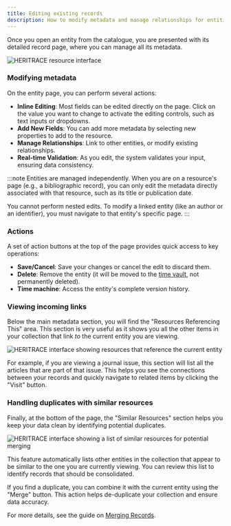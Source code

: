 ```yaml
---
title: Editing existing records
description: How to modify metadata and manage relationships for entities in HERITRACE.
---
```


Once you open an entity from the catalogue, you are presented with its detailed record page, where you can manage all its metadata.

<Image src={resourceImage} alt="HERITRACE resource interface" width={800} height={600} />

### Modifying metadata

On the entity page, you can perform several actions:

-   **Inline Editing**: Most fields can be edited directly on the page. Click on the value you want to change to activate the editing controls, such as text inputs or dropdowns.
-   **Add New Fields**: You can add more metadata by selecting new properties to add to the resource.
-   **Manage Relationships**: Link to other entities, or modify existing relationships.
-   **Real-time Validation**: As you edit, the system validates your input, ensuring data consistency.

:::note
Entities are managed independently. When you are on a resource's page (e.g., a bibliographic record), you can only edit the metadata directly associated with that resource, such as its title or publication date.

You cannot perform nested edits. To modify a linked entity (like an author or an identifier), you must navigate to that entity's specific page.
:::

### Actions

A set of action buttons at the top of the page provides quick access to key operations:
- **Save/Cancel**: Save your changes or cancel the edit to discard them.
- **Delete**: Remove the entity (it will be moved to the [time vault](../time-vault), not permanently deleted).
- **Time machine**: Access the entity's complete version history. 

### Viewing incoming links

Below the main metadata section, you will find the "Resources Referencing This" area. This section is very useful as it shows you all the other items in your collection that link *to* the current entity you are viewing.

<Image src={resourcesReferencingThisImage} alt="HERITRACE interface showing resources that reference the current entity" width={800} height={600} />

For example, if you are viewing a journal issue, this section will list all the articles that are part of that issue. This helps you see the connections between your records and quickly navigate to related items by clicking the "Visit" button. 

### Handling duplicates with similar resources

Finally, at the bottom of the page, the "Similar Resources" section helps you keep your data clean by identifying potential duplicates.

<Image src={similarResourcesImage} alt="HERITRACE interface showing a list of similar resources for potential merging" width={800} height={600} />

This feature automatically lists other entities in the collection that appear to be similar to the one you are currently viewing. You can review this list to identify records that should be consolidated.

If you find a duplicate, you can combine it with the current entity using the "Merge" button. This action helps de-duplicate your collection and ensure data accuracy.

For more details, see the guide on [Merging Records](../merging-records). 